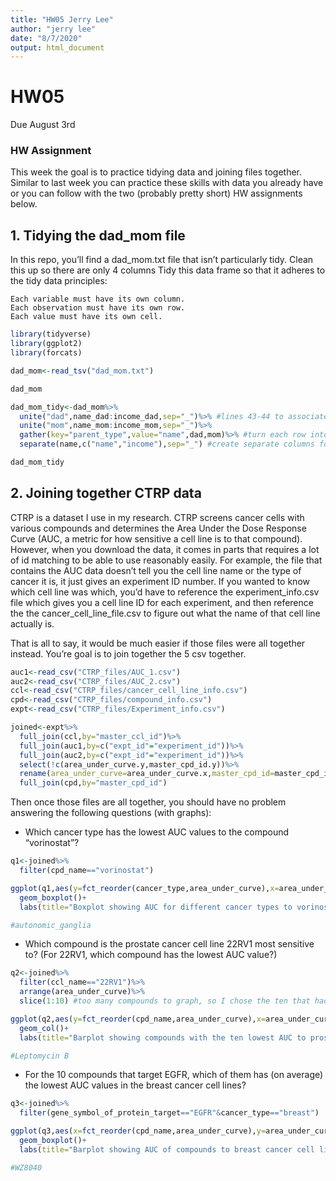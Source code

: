 ```yaml
---
title: "HW05 Jerry Lee"
author: "jerry lee"
date: "8/7/2020"
output: html_document
---
```


# HW05
Due August 3rd

### HW Assignment

This week the goal is to practice tidying data and joining files together. Similar to last week you can practice these skills with data you already have or you can follow with the two (probably pretty short) HW assignments below.

## 1. Tidying the dad_mom file

In this repo, you'll find a dad_mom.txt file that isn't particularly tidy. Clean this up so there are only 4 columns 
Tidy this data frame so that it adheres to the tidy data principles:

    Each variable must have its own column.
    Each observation must have its own row.
    Each value must have its own cell.

```r
library(tidyverse)
library(ggplot2)
library(forcats)
```

```r
dad_mom<-read_tsv("dad_mom.txt")

dad_mom
```

```r
dad_mom_tidy<-dad_mom%>%
  unite("dad",name_dad:income_dad,sep="_")%>% #lines 43-44 to associate incomes with each person
  unite("mom",name_mom:income_mom,sep="_")%>%
  gather(key="parent_type",value="name",dad,mom)%>% #turn each row into an observation
  separate(name,c("name","income"),sep="_") #create separate columns for name and income variables

dad_mom_tidy
```

## 2. Joining together CTRP data

CTRP is a dataset I use in my research. CTRP screens cancer cells with various compounds and determines the Area Under the Dose Response Curve (AUC, a metric for how sensitive a cell line is to that compound). However, when you download the data, it comes in parts that requires a lot of id matching to be able to use reasonably easily. For example, the file that contains the AUC data doesn't tell you the cell line name or the type of cancer it is, it just gives an experiment ID number. If you wanted to know which cell line was which, you'd have to reference the experiment_info.csv file which gives you a cell line ID for each experiment, and then reference the the cancer_cell_line_file.csv to figure out what the name of that cell line actually is. 

That is all to say, it would be much easier if those files were all together instead. You're goal is to join together the 5 csv together.

```r
auc1<-read_csv("CTRP_files/AUC_1.csv")
auc2<-read_csv("CTRP_files/AUC_2.csv")
ccl<-read_csv("CTRP_files/cancer_cell_line_info.csv")
cpd<-read_csv("CTRP_files/compound_info.csv")
expt<-read_csv("CTRP_files/Experiment_info.csv")
```
```r
joined<-expt%>%
  full_join(ccl,by="master_ccl_id")%>%
  full_join(auc1,by=c("expt_id"="experiment_id"))%>%
  full_join(auc2,by=c("expt_id"="experiment_id"))%>%
  select(!c(area_under_curve.y,master_cpd_id.y))%>%
  rename(area_under_curve=area_under_curve.x,master_cpd_id=master_cpd_id.x)%>%
  full_join(cpd,by="master_cpd_id")
```

Then once those files are all together, you should have no problem answering the following questions (with graphs):

* Which cancer type has the lowest AUC values to the compound "vorinostat"?

```r
q1<-joined%>%
  filter(cpd_name=="vorinostat")

ggplot(q1,aes(y=fct_reorder(cancer_type,area_under_curve),x=area_under_curve))+
  geom_boxplot()+
  labs(title="Boxplot showing AUC for different cancer types to vorinostat",y="cancer type",x="AUC")
```

```r
#autonomic_ganglia
```

* Which compound is the prostate cancer cell line 22RV1 most sensitive to? (For 22RV1, which compound has the lowest AUC value?)

```r
q2<-joined%>%
  filter(ccl_name=="22RV1")%>%
  arrange(area_under_curve)%>%
  slice(1:10) #too many compounds to graph, so I chose the ten that had the lowest AUC

ggplot(q2,aes(y=fct_reorder(cpd_name,area_under_curve),x=area_under_curve))+
  geom_col()+
  labs(title="Barplot showing compounds with the ten lowest AUC to prostate cancer cell line 22RV1",y="compound",x="AUC")
```

```r
#Leptomycin B
```

* For the 10 compounds that target EGFR, which of them has (on average) the lowest AUC values in the breast cancer cell lines?

```r
q3<-joined%>%
  filter(gene_symbol_of_protein_target=="EGFR"&cancer_type=="breast")

ggplot(q3,aes(x=fct_reorder(cpd_name,area_under_curve),y=area_under_curve))+
  geom_boxplot()+
  labs(title="Barplot showing AUC of compounds to breast cancer cell lines",x="compound",y="AUC")
```

```r
#WZ8040
```